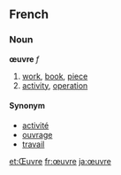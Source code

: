 ==French==
===Noun===
'''œuvre''' ''f''

# [[work]], [[book]], [[piece]]
# [[activity]], [[operation]]

====Synonym====
*[[activité]]
*[[ouvrage]]
*[[travail]]

[[et:Œuvre]]
[[fr:œuvre]]
[[ja:œuvre]]